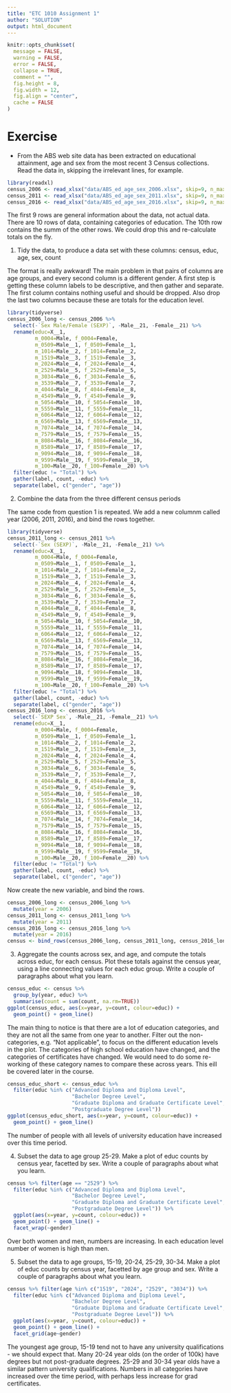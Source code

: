 ```yaml
---
title: "ETC 1010 Assignment 1"
author: "SOLUTION"
output: html_document
---
```


```r
knitr::opts_chunk$set(
  message = FALSE,
  warning = FALSE,
  error = FALSE, 
  collapse = TRUE,
  comment = "",
  fig.height = 8,
  fig.width = 12,
  fig.align = "center",
  cache = FALSE
)
```

# Exercise

- From the ABS web site data has been extracted on educational attainment, age and sex from the most recent 3 Census collections. Read the data in, skipping the irrelevant lines, for example.

```r
library(readxl)
census_2006 <- read_xlsx("data/ABS_ed_age_sex_2006.xlsx", skip=9, n_max=10)
census_2011 <- read_xlsx("data/ABS_ed_age_sex_2011.xlsx", skip=9, n_max=10)
census_2016 <- read_xlsx("data/ABS_ed_age_sex_2016.xlsx", skip=9, n_max=10)
```

The first 9 rows are general information about the data, not actual data. There are 10 rows of data, containing categories of education. The 10th row contains the summ of the other rows. We could drop this and re-calculate totals on the fly. 

1. Tidy the data, to produce a data set with these columns: census, educ, age, sex, count

The format is really awkward! The main problem in that pairs of columns are age groups, and every second column is a different gender. A first step is getting these column labels to be descriptive, and then gather and separate. The first column contains nothing useful and should be dropped. Also drop the last two columns because these are totals for the education level.

```r
library(tidyverse)
census_2006_long <- census_2006 %>%
  select(-`Sex Male/Female (SEXP)`, -Male__21, -Female__21) %>%
  rename(educ=X__1, 
         m_0004=Male, f_0004=Female, 
         m_0509=Male__1, f_0509=Female__1,
         m_1014=Male__2, f_1014=Female__2,
         m_1519=Male__3, f_1519=Female__3,
         m_2024=Male__4, f_2024=Female__4,
         m_2529=Male__5, f_2529=Female__5,
         m_3034=Male__6, f_3034=Female__6,
         m_3539=Male__7, f_3539=Female__7,
         m_4044=Male__8, f_4044=Female__8,
         m_4549=Male__9, f_4549=Female__9,
         m_5054=Male__10, f_5054=Female__10,
         m_5559=Male__11, f_5559=Female__11,
         m_6064=Male__12, f_6064=Female__12,
         m_6569=Male__13, f_6569=Female__13,
         m_7074=Male__14, f_7074=Female__14,
         m_7579=Male__15, f_7579=Female__15,
         m_8084=Male__16, f_8084=Female__16,
         m_8589=Male__17, f_8589=Female__17,
         m_9094=Male__18, f_9094=Female__18,
         m_9599=Male__19, f_9599=Female__19,
         m_100=Male__20, f_100=Female__20) %>%
  filter(educ != "Total") %>%
  gather(label, count, -educ) %>%
  separate(label, c("gender", "age"))
```

2. Combine the data from the three different census periods

The same code from question 1 is repeated. We add a new columnm called year (2006, 2011, 2016), and bind the rows together.

```r
library(tidyverse)
census_2011_long <- census_2011 %>%
  select(-`Sex (SEXP)`, -Male__21, -Female__21) %>%
  rename(educ=X__1, 
         m_0004=Male, f_0004=Female, 
         m_0509=Male__1, f_0509=Female__1,
         m_1014=Male__2, f_1014=Female__2,
         m_1519=Male__3, f_1519=Female__3,
         m_2024=Male__4, f_2024=Female__4,
         m_2529=Male__5, f_2529=Female__5,
         m_3034=Male__6, f_3034=Female__6,
         m_3539=Male__7, f_3539=Female__7,
         m_4044=Male__8, f_4044=Female__8,
         m_4549=Male__9, f_4549=Female__9,
         m_5054=Male__10, f_5054=Female__10,
         m_5559=Male__11, f_5559=Female__11,
         m_6064=Male__12, f_6064=Female__12,
         m_6569=Male__13, f_6569=Female__13,
         m_7074=Male__14, f_7074=Female__14,
         m_7579=Male__15, f_7579=Female__15,
         m_8084=Male__16, f_8084=Female__16,
         m_8589=Male__17, f_8589=Female__17,
         m_9094=Male__18, f_9094=Female__18,
         m_9599=Male__19, f_9599=Female__19,
         m_100=Male__20, f_100=Female__20) %>%
  filter(educ != "Total") %>%
  gather(label, count, -educ) %>%
  separate(label, c("gender", "age"))
census_2016_long <- census_2016 %>%
  select(-`SEXP Sex`, -Male__21, -Female__21) %>%
  rename(educ=X__1, 
         m_0004=Male, f_0004=Female, 
         m_0509=Male__1, f_0509=Female__1,
         m_1014=Male__2, f_1014=Female__2,
         m_1519=Male__3, f_1519=Female__3,
         m_2024=Male__4, f_2024=Female__4,
         m_2529=Male__5, f_2529=Female__5,
         m_3034=Male__6, f_3034=Female__6,
         m_3539=Male__7, f_3539=Female__7,
         m_4044=Male__8, f_4044=Female__8,
         m_4549=Male__9, f_4549=Female__9,
         m_5054=Male__10, f_5054=Female__10,
         m_5559=Male__11, f_5559=Female__11,
         m_6064=Male__12, f_6064=Female__12,
         m_6569=Male__13, f_6569=Female__13,
         m_7074=Male__14, f_7074=Female__14,
         m_7579=Male__15, f_7579=Female__15,
         m_8084=Male__16, f_8084=Female__16,
         m_8589=Male__17, f_8589=Female__17,
         m_9094=Male__18, f_9094=Female__18,
         m_9599=Male__19, f_9599=Female__19,
         m_100=Male__20, f_100=Female__20) %>%
  filter(educ != "Total") %>%
  gather(label, count, -educ) %>%
  separate(label, c("gender", "age"))
```

Now create the new variable, and bind the rows.

```r
census_2006_long <- census_2006_long %>% 
  mutate(year = 2006)
census_2011_long <- census_2011_long %>% 
  mutate(year = 2011)
census_2016_long <- census_2016_long %>% 
  mutate(year = 2016)
census <- bind_rows(census_2006_long, census_2011_long, census_2016_long)
```

3. Aggregate the counts across sex, and age, and compute the totals across educ, for each census. Plot these totals against the census year, using a line connecting values for each educ group. Write a couple of paragraphs about what you learn.

```r
census_educ <- census %>% 
  group_by(year, educ) %>%
  summarise(count = sum(count, na.rm=TRUE))
ggplot(census_educ, aes(x=year, y=count, colour=educ)) + 
  geom_point() + geom_line()
```

The main thing to notice is that there are a lot of education categories, and they are not all the same from one year to another. Filter out the non-categories, e.g. "Not applicable", to focus on the different education levels in the plot. The categories of high school education have changed, and the categories of certificates have changed. We would need to do some re-working of these category names to compare these across years. This eill be covered later in the course.

```r
census_educ_short <- census_educ %>%
  filter(educ %in% c("Advanced Diploma and Diploma Level",
                     "Bachelor Degree Level", 
                     "Graduate Diploma and Graduate Certificate Level",
                     "Postgraduate Degree Level"))
ggplot(census_educ_short, aes(x=year, y=count, colour=educ)) + 
  geom_point() + geom_line()
```

The number of people with all levels of university education have increased over this time period.

4. Subset the data to age group 25-29. Make a plot of educ counts by census year, facetted by sex. Write a couple of paragraphs about what you learn.

```r
census %>% filter(age == "2529") %>%
  filter(educ %in% c("Advanced Diploma and Diploma Level",
                     "Bachelor Degree Level", 
                     "Graduate Diploma and Graduate Certificate Level",
                     "Postgraduate Degree Level")) %>%
  ggplot(aes(x=year, y=count, colour=educ)) + 
  geom_point() + geom_line() +
  facet_wrap(~gender)
```

Over both women and men, numbers are increasing. In each education level number of women is high than men.

5. Subset the data to age groups, 15-19, 20-24, 25-29, 30-34. Make a plot of educ counts by census year, facetted by age group and sex. Write a couple of paragraphs about what you learn.

```r
census %>% filter(age %in% c("1519", "2024", "2529", "3034")) %>%
  filter(educ %in% c("Advanced Diploma and Diploma Level",
                     "Bachelor Degree Level", 
                     "Graduate Diploma and Graduate Certificate Level",
                     "Postgraduate Degree Level")) %>%
  ggplot(aes(x=year, y=count, colour=educ)) + 
  geom_point() + geom_line() +
  facet_grid(age~gender)
```

The youngest age group, 15-19 tend not to have any university qualifications - we should expect that. Many 20-24 year olds (on the order of 100k) have degrees but not post-graduate degrees. 25-29 and 30-34 year olds have a similar pattern university qualifications. Numbers in all categories have increased over the time period, with perhaps less increase for grad certificates.
